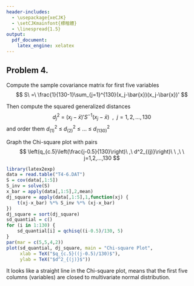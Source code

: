 ---
header-includes:
  - \usepackage{xeCJK}
  - \setCJKmainfont{標楷體}
  - \linespread{1.5}
output: 
  pdf_document:
    latex_engine: xelatex
---

## Problem 4.  
Compute the sample covariance matrix for first five variables
$$
S\ =\ \frac{1}{130-1}\sum_{j=1}^{130}(x_j-\bar{x})(x_j-\bar{x})'
$$


Then compute the squared generalized distances
$$
d_j^2\ =\ (x_j-\bar{x})'S^{-1}(x_j-\bar{x})\ \ ,\ \ j=1,2,...,130
$$
and order them $d^2_{(1)}\ \leq\ d^2_{(2)}\ \leq\ ...\ \leq\ d^2_{(130)}$  

Graph the Chi-square plot with pairs
$$
\left(q_{c.5}\left(\frac{j-0.5}{130}\right)\ ,\ d^2_{(j)}\right)\ \ ,\ \ j=1,2,...,130
$$


```{r echo=FALSE}
library(latex2exp)
data = read.table("T4-6.DAT")
S = cov(data[,1:5])
S_inv = solve(S)
x_bar = apply(data[,1:5],2,mean)
dj_square = apply(data[,1:5],1,function(xj) {
    t(xj-x_bar) %*% S_inv %*% (xj-x_bar)
})
dj_square = sort(dj_square)
sd_quantial = c()
for (i in 1:130) {
    sd_quantial[i] = qchisq((i-0.5)/130, 5)
}
par(mar = c(5,5,4,2))
plot(sd_quantial, dj_square, main = "Chi-square Plot", 
     xlab = TeX("$q_{c.5}((j-0.5)/130)$"), 
     ylab = TeX("$d^2_{(j)}$"))
```

It looks like a straight line in the Chi-square plot, means that the first five columns (variables) are closed to multivariate normal distribution.  
